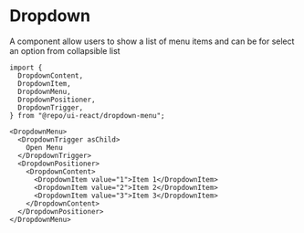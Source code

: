 
<Meta of={DropdownStories} />

# Dropdown

A component allow users to show a list of menu items and can be for select an option from collapsible list

```tsx
import {
  DropdownContent,
  DropdownItem,
  DropdownMenu,
  DropdownPositioner,
  DropdownTrigger,
} from "@repo/ui-react/dropdown-menu";

<DropdownMenu>
  <DropdownTrigger asChild>
    Open Menu
  </DropdownTrigger>
  <DropdownPositioner>
    <DropdownContent>
      <DropdownItem value="1">Item 1</DropdownItem>
      <DropdownItem value="2">Item 2</DropdownItem>
      <DropdownItem value="3">Item 3</DropdownItem>
    </DropdownContent>
  </DropdownPositioner>
</DropdownMenu>
```

<Primary />

<Stories />
